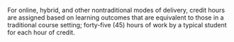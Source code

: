 For online, hybrid, and other nontraditional modes of delivery, credit hours are assigned based on learning outcomes that are equivalent to those in a traditional course setting; forty-five (45) hours of work by a typical student for each hour of credit.